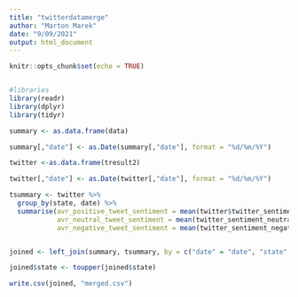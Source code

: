 ```yaml
---
title: "twitterdatamerge"
author: "Marton Marek"
date: "9/09/2021"
output: html_document
---
```


```r
knitr::opts_chunk$set(echo = TRUE)


#libraries
library(readr)
library(dplyr)
library(tidyr)
```



```r

summary <- as.data.frame(data)

summary[,"date"] <- as.Date(summary[,"date"], format = "%d/%m/%Y")

twitter <-as.data.frame(tresult2)

twitter[,"date"] <- as.Date(twitter[,"date"], format = "%d/%m/%Y")

tsummary <- twitter %>% 
  group_by(state, date) %>% 
  summarise(avr_positive_tweet_sentiment = mean(twitter$twitter_sentiment_positive),
            avr_neutral_tweet_sentiment = mean(twitter_sentiment_neutral), 
            avr_negative_tweet_sentiment = mean(twitter_sentiment_negative))


joined <- left_join(summary, tsummary, by = c("date" = "date", "state" = "state"))

joined$state <- toupper(joined$state)


```


```r

write.csv(joined, "merged.csv")

```
